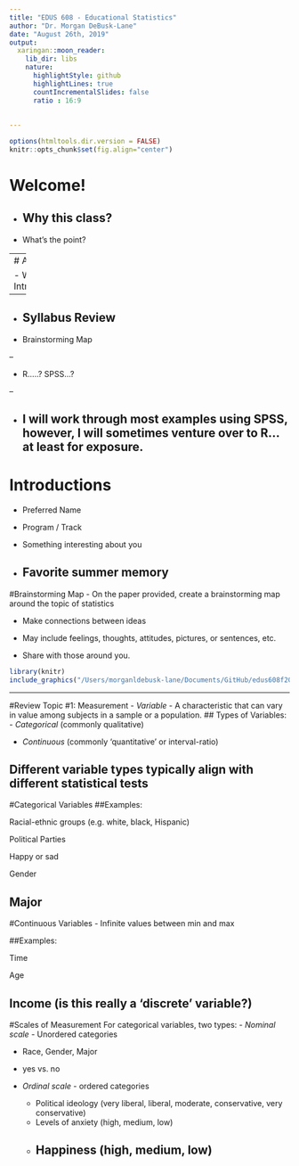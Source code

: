 ```yaml
---
title: "EDUS 608 - Educational Statistics"
author: "Dr. Morgan DeBusk-Lane"
date: "August 26th, 2019"
output:
  xaringan::moon_reader:
    lib_dir: libs
    nature:
      highlightStyle: github
      highlightLines: true
      countIncrementalSlides: false
      ratio : 16:9
      
      
---
```


```r
options(htmltools.dir.version = FALSE)
knitr::opts_chunk$set(fig.align="center")
```



# Welcome!

- Why this class? 
--


- What's the point?

---
# Agenda

- Welcome / Introductions
--


- Syllabus Review 
--


- Brainstorming Map

--

- R.....? SPSS...?

--

- I will work through most examples using SPSS, however, I will sometimes venture over to R... at least for exposure.
---

# Introductions

- Preferred Name

- Program / Track

- Something interesting about you

- Favorite summer memory
---

#Brainstorming Map
- On the paper provided, create a brainstorming map around the topic of statistics

- Make connections between ideas

- May include feelings, thoughts, attitudes, pictures, or sentences, etc.

- Share with those around you.

```r
library(knitr)
include_graphics("/Users/morganldebusk-lane/Documents/GitHub/edus608f2019/Pictures/test.jpg" )
```
---






#Review Topic #1: Measurement 
- <i> Variable </i> - A characteristic that can vary in value among subjects in a sample or a population.
## Types of Variables:
- <i> Categorical </i> (commonly qualitative)

- <i> Continuous </i> (commonly 'quantitative' or interval-ratio)

Different variable types typically align with different statistical tests
---

#Categorical Variables
##Examples:

Racial-ethnic groups (e.g. white, black, Hispanic)

Political Parties

Happy or sad

Gender

Major
---
#Continuous Variables - Infinite values between min and max

##Examples:

Time

Age

Income (is this really a 'discrete' variable?)
---


#Scales of Measurement 
For categorical variables, two types:
- <i> Nominal scale</i> - Unordered categories

  - Race, Gender, Major
  
  - yes vs. no

- <i> Ordinal scale </i> - ordered categories

  - Political ideology (very liberal, liberal, moderate, conservative, very conservative)
  - Levels of anxiety (high, medium, low)
  - Happiness (high, medium, low) 
---
